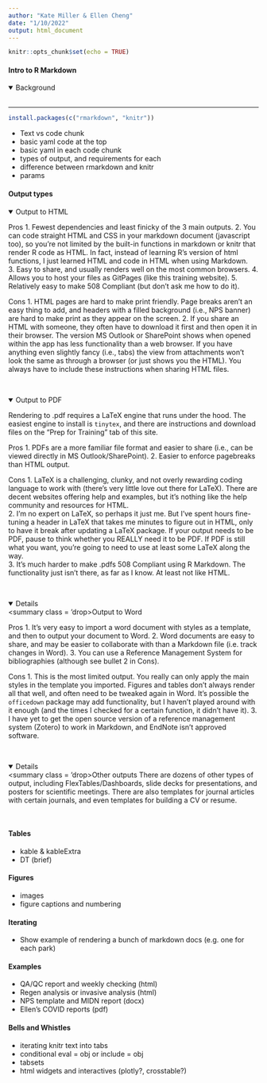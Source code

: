 ```yaml
---
author: "Kate Miller & Ellen Cheng"
date: "1/10/2022"
output: html_document
---
```


```r
knitr::opts_chunk$set(echo = TRUE)
```

#### Intro to R Markdown {.tabset}
<details open><summary class = 'drop'> Background </summary>
</details>
<br>
<hr>

```r
install.packages(c("rmarkdown", "knitr"))
```
- Text vs code chunk
- basic yaml code at the top 
- basic yaml in each code chunk
- types of output, and requirements for each
- difference between rmarkdown and knitr 
- params

#### Output types
<details open><summary class = 'drop'>Output to HTML</summary>
Pros
1. Fewest dependencies and least finicky of the 3 main outputs.
2. You can code straight HTML and CSS in your markdown document (javascript too), so you're not limited by the built-in functions in markdown or knitr that render R code as HTML. In fact, instead of learning R's version of html functions, I just learned HTML and code in HTML when using Markdown.  
3. Easy to share, and usually renders well on the most common browsers.
4. Allows you to host your files as GitPages (like this training website).
5. Relatively easy to make 508 Compliant (but don't ask me how to do it).

Cons
1. HTML pages are hard to make print friendly. Page breaks aren't an easy thing to add, and headers with a filled background (i.e., NPS banner) are hard to make print as they appear on the screen. 
2. If you share an HTML with someone, they often have to download it first and then open it in their browser. The version MS Outlook or SharePoint shows when opened within the app has less functionality than a web browser. If you have anything even slightly fancy (i.e., tabs) the view from attachments won't look the same as through a browser (or just shows you the HTML). You always have to include these instructions when sharing HTML files. 
</details>
<br>

<details open><summary class = 'drop'>Output to PDF</summary>
Rendering to .pdf requires a LaTeX engine that runs under the hood. The easiest engine to install is `tinytex`, and there are instructions and download files on the "Prep for Training" tab of this site.

Pros
1. PDFs are a more familiar file format and easier to share (i.e., can be viewed directly in MS Outlook/SharePoint).
2. Easier to enforce pagebreaks than HTML output.

Cons
1. LaTeX is a challenging, clunky, and not overly rewarding coding language to work with (there's very little love out there for LaTeX). There are decent websites offering help and examples, but it's nothing like the help community and resources for HTML.  
2. I'm no expert on LaTeX, so perhaps it just me. But I've spent hours fine-tuning a header in LaTeX that takes me minutes to figure out in HTML, only to have it break after updating a LaTeX package. If your output needs to be PDF, pause to think whether you REALLY need it to be PDF. If PDF is still what you want, you're going to need to use at least some LaTeX along the way.  
3. It's much harder to make .pdfs 508 Compliant using R Markdown. The functionality just isn't there, as far as I know. At least not like HTML.
</details>
<br>

<details open><summary class = 'drop>Output to Word</summary>
Pros
1. It's very easy to import a word document with styles as a template, and then to output your document to Word.
2. Word documents are easy to share, and may be easier to collaborate with than a Markdown file (i.e. track changes in Word).
3. You can use a Reference Management System for bibliographies (although see bullet 2 in Cons).

Cons
1. This is the most limited output. You really can only apply the main styles in the template you imported. Figures and tables don't always render all that well, and often need to be tweaked again in Word. It's possible the `officedown` package may add functionality, but I haven't played around with it enough (and the times I checked for a certain function, it didn't have it). 
3. I have yet to get the open source version of a reference management system (Zotero) to work in Markdown, and EndNote isn't approved software.
</details>
<br>

<details open><summary class = 'drop>Other outputs</summary>
There are dozens of other types of output, including FlexTables/Dashboards, slide decks for presentations, and posters for scientific meetings. There are also templates for journal articles with certain journals, and even templates for building a CV or resume. 
</details>
<br>

#### Tables 
- kable & kableExtra
- DT (brief)


#### Figures
- images 
- figure captions and numbering

#### Iterating 
- Show example of rendering a bunch of markdown docs (e.g. one for each park)

#### Examples
- QA/QC report and weekly checking (html)
- Regen analysis or invasive analysis (html)
- NPS template and MIDN report (docx)
- Ellen's COVID reports (pdf)


#### Bells and Whistles
- iterating knitr text into tabs
- conditional eval = obj or include = obj
- tabsets
- html widgets and interactives (plotly?, crosstable?)

